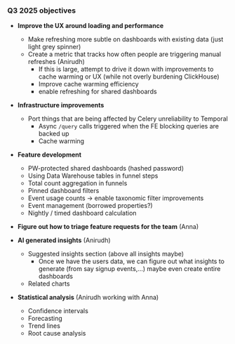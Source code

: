 ### Q3 2025 objectives

* **Improve the UX around loading and performance**
  * Make refreshing more subtle on dashboards with existing data (just light grey spinner)
  * Create a metric that tracks how often people are triggering manual refreshes (Anirudh)
    * If this is large, attempt to drive it down with improvements to cache warming or UX (while not overly burdening ClickHouse)
    * Improve cache warming efficiency
    * enable refreshing for shared dashboards

* **Infrastructure improvements**
  * Port things that are being affected by Celery unreliability to Temporal
    * Async `/query` calls triggered when the FE blocking queries are backed up
    * Cache warming
  

* **Feature development**
  * PW-protected shared dashboards (hashed password)
  * Using Data Warehouse tables in funnel steps
  * Total count aggregation in funnels
  * Pinned dashboard filters
  * Event usage counts -> enable taxonomic filter improvements
  * Event management (borrowed properties?)
  * Nightly / timed dashboard calculation 

* **Figure out how to triage feature requests for the team** (Anna)


* **AI generated insights** (Anirudh)
  * Suggested insights section (above all insights maybe)
    * Once we have the users data, we can figure out what insights to generate (from say signup events,...) maybe even create entire dashboards
  * Related charts

* **Statistical analysis** (Anirudh working with Anna)
  * Confidence intervals
  * Forecasting
  * Trend lines
  * Root cause analysis
